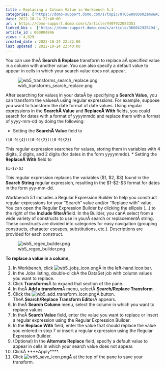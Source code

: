 ```yaml
---
title : Replacing a Column Value in Workbench 5.1
categories: ['https://domo-support.domo.com/s/topic/0TO5w000000ZamwGAC']
date: 2022-10-24 22:40:00
url : https://domo-support.domo.com/s/article/4407022083351
linked_kbs :  ['https://domo-support.domo.com/s/article/360042925494', 'https://domo-support.domo.com/s/knowledge-base', 'https://domo-support.domo.com/s/article/360043429953', 'https://domo-support.domo.com/s/article/360043429933', 'https://domo-support.domo.com/s/article/360043429693', 'https://domo-support.domo.com/s/topic/0TO5w000000ZamwGAC', 'https://domo-support.domo.com/s/article/4407022083351', 'https://domo-support.domo.com/s/article/360043429913']
article_id : 000004846
views : 4,029
created_date : 2022-10-24 22:32:00
last updated : 2022-10-24 22:40:00
---
```




You can use theÂ **Search & Replace** transform to replace aÂ specified value in a column with another value. You can also specify a default value to appear in cells in which your search value does not appear.


![wb5_transforms_search_replace.png](wb5_transforms_search_replace.png)


After searching for values in your dataÂ by specifying a **Search Value**, you can transform the valuesÂ using regular expressions. For example, suppose you want to transform the date format of date values. Using regular expressions in the **SearchÂ Value** and **ReplaceÂ With** fields, you could search for dates with a format of yyyymmdd and replace them with a format of yyyy-mm-dd by doing the following:



* Setting the **SearchÂ Value** field to  
  
`([0-9]{4})([0-9]{2})([0-9]{2})`


This regular expression searches for values, storing them in variables with 4 digits, 2 digits, and 2 digits (for dates in the form yyyymmdd).
* Setting the **ReplaceÂ With** field to  
  
`$1-$2-$3`


This regular expression replaces the variables ($1, $2, $3) found in the **Search String** regular expression, resulting in the $1-$2-$3 format for dates in the form yyy-mm-dd.


Workbench 5.1 includes a Regular Expression Builder to help you construct regular expressions for your "Search" value and/or "Replace with" value. You can open the Regular Expression Builder by clicking the ellipsis (...) to the right of the **Include filterÂ**field. In the Builder, you canÂ select from a wide variety of constructs to use in yourÂ search or replacementÂ string. These constructs are divided into categories for easy navigation (grouping constructs, character escapes, substitutions, etc.). Descriptions are provided for each construct.


![wb5_regex_builder.png](wb5_regex_builder.png)


**To replace a value in a column,**


1. In Workbench, click ![wb5_jobs_icon.png](wb5_jobs_icon.png)Â in the left-hand icon bar.
2. In the Jobs listing, double-clickÂ the DataSet job with column values you want to replace.
3. Click **Transforms**Â to expand that section of the pane.
4. In theÂ **Add a transform**Â menu, selectÂ **Search/Replace Transform**.
5. Click the ![wb5_add_transform_icon.png](wb5_add_transform_icon.png)Â button.  
TheÂ **Search/Replace Transform Editor**Â appears.
6. In theÂ **Search Column** menu, select the column in which you want to replace values.
7. In theÂ **Search Value** field, enter the value you want to replace or insert a regular expression using the Regular Expression Builder.
8. In the **Replace With** field, enter the value that should replace the value you entered in step 7 or insert a regular expression using the Regular Expression Builder.
9. (Optional) In the **Alternate Replace** field, specify a default value to appear in cells in which your search value does not appear.
10. ClickÂ ****Apply****.
11. Click ![wb5_save_icon.png](wb5_save_icon.png)Â at the top of the pane to save your transform.